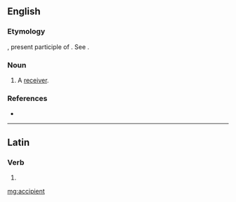 ==English==

===Etymology===
{{etyl|la|en}} {{lena}} {{term|accipiens|lang=la}}, present participle of {{term|accipere|lang=la}}. See {{term|accept|lang=en}}.

===Noun===
{{en-noun}}

# {{context|obsolete term|lang=en}} A [[receiver]].
#: {{rfquotek|Bailey}}

===References===
* {{R:Webster 1913}}

----

==Latin==

===Verb===
{{la-verb-form|accipient}}

# {{conjugation of|accipio|accipiō|3|p|fut|act|ind|lang=la}}

[[mg:accipient]]